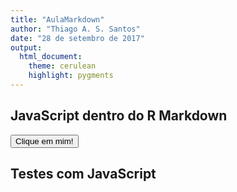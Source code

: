```yaml
---
title: "AulaMarkdown"
author: "Thiago A. S. Santos"
date: "28 de setembro de 2017"
output: 
  html_document:
    theme: cerulean
    highlight: pygments
---
```


## JavaScript dentro do R Markdown

<!-- JavaScript padrão -->
<script>alert("Olá, mundo!");</script>

<!-- Importa jQuery (biblioteca JavaScript para efeitos) -->
<script src="https://ajax.aspnetcdn.com/ajax/jQuery/jquery-3.2.1.min.js"></script>

<script>
$(document).ready(function(){
  $("#botao").click(function(){
      alert("Você clicou em mim.\n Efeito via jQuery.");
  });
});
</script><script>alert("Olá, mundo!");</script>

<!-- Botão de exemplo para o jQuery. -->
<input id="botao" type="button" value="Clique em mim!" />

## Testes com JavaScript